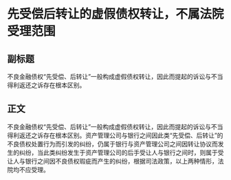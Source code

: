 # 先受偿后转让的虚假债权转让，不属法院受理范围
## 副标题
不良金融债权“先受偿、后转让”一般构成虚假债权转让，因此而提起的诉讼与不当得利返还之诉存在根本区别。
## 正文
不良金融债权“先受偿、后转让”一般构成虚假债权转让，因此而提起的诉讼与不当得利返还之诉存在根本区别。资产管理公司与银行之间因此类“先受偿、后转让”的不良债权处置行为而引发的纠纷，仍属于银行与资产管理公司之间因转让协议而发生的纠纷，当此类纠纷发生于资产管理公司的后手受让人与银行之间时，则属于受让人与银行之间因不良债权瑕疵而产生的纠纷，根据司法政策，以上两种情形，法院均不应受理。